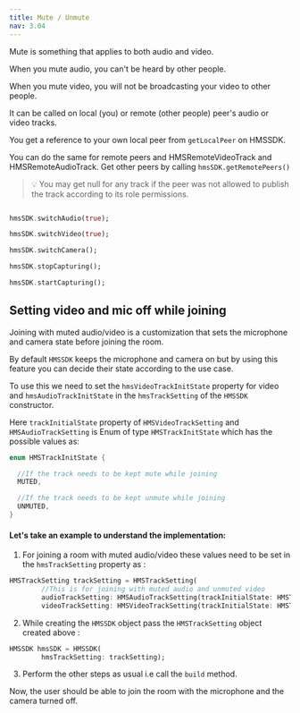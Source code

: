 ```yaml
---
title: Mute / Unmute
nav: 3.04
---
```


Mute is something that applies to both audio and video.

When you mute audio, you can't be heard by other people.

When you mute video, you will not be broadcasting your video to other people.

It can be called on local (you) or remote (other people) peer's audio or video tracks.

You get a reference to your own local peer from `getLocalPeer` on HMSSDK.

You can do the same for remote peers and HMSRemoteVideoTrack and HMSRemoteAudioTrack. Get other peers by calling `hmsSDK.getRemotePeers()`

> 💡 You may get null for any track if the peer was not allowed to publish the track according to its role permissions.


```dart

hmsSDK.switchAudio(true);

hmsSDK.switchVideo(true);

hmsSDK.switchCamera();

hmsSDK.stopCapturing();

hmsSDK.startCapturing();
````

## Setting video and mic off while joining

Joining with muted audio/video is a customization that sets the microphone and camera state before joining the room.

By default `HMSSDK` keeps the microphone and camera on but by using this feature you can decide their state according to the use case.

To use this we need to set the `hmsVideoTrackInitState` property for video and `hmsAudioTrackInitState` in the `hmsTrackSetting`
of the `HMSSDK` constructor.

Here `trackInitialState` property of `HMSVideoTrackSetting` and `HMSAudioTrackSetting` is Enum of type `HMSTrackInitState` which has the possible values as:

```dart
enum HMSTrackInitState {

  //If the track needs to be kept mute while joining
  MUTED,

  //If the track needs to be kept unmute while joining
  UNMUTED,
}
```
#### Let's take an example to understand the implementation: 

1. For joining a room with muted audio/video these values need to be set in the `hmsTrackSetting` property as :

```dart
HMSTrackSetting trackSetting = HMSTrackSetting(
        //This is for joining with muted audio and unmuted video
        audioTrackSetting: HMSAudioTrackSetting(trackInitialState: HMSTrackInitState.MUTED),
        videoTrackSetting: HMSVideoTrackSetting(trackInitialState: HMSTrackInitState.MUTED));
```
2. While creating the `HMSSDK` object pass the `HMSTrackSetting` object created above :

```dart 
HMSSDK hmsSDK = HMSSDK(
        hmsTrackSetting: trackSetting);
```

3. Perform the other steps as usual i.e call the `build` method.

Now, the user should be able to join the room with the microphone and the camera turned off.
